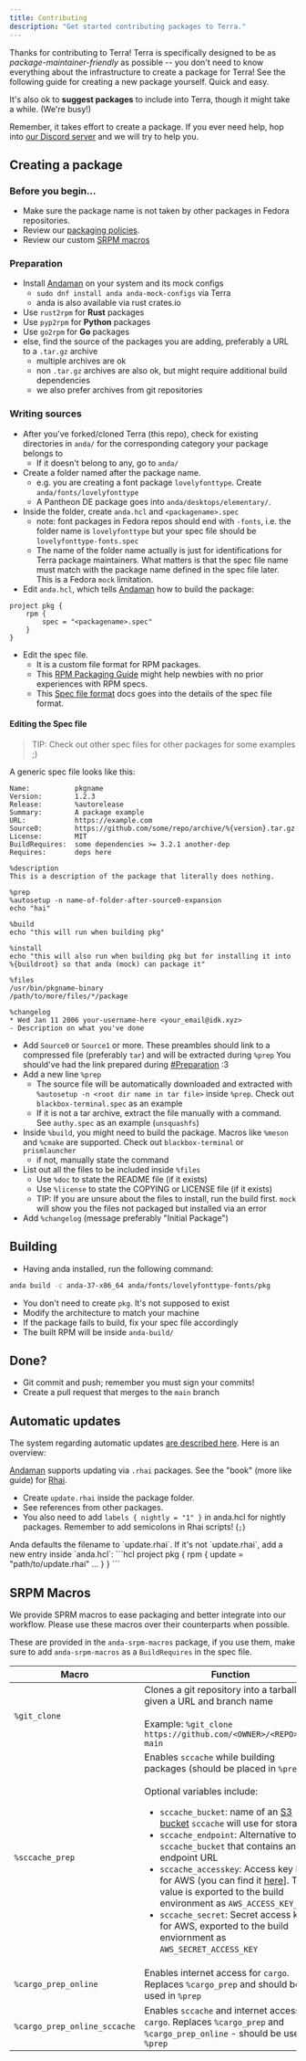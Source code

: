 ```yaml
---
title: Contributing
description: "Get started contributing packages to Terra."
---
```


Thanks for contributing to Terra!
Terra is specifically designed to be as _package-maintainer-friendly_ as possible -- you
don't need to know everything about the infrastructure to create a package for Terra!
See the following guide for creating a new package yourself. Quick and easy.

It's also ok to **suggest packages** to include into Terra, though it might take a while. (We're busy!)

Remember, it takes effort to create a package. If you ever need help, hop into
[our Discord server](https://discord.gg/5fdPuxTg5Q) and we will try to help you.

## Creating a package

### Before you begin...

- Make sure the package name is not taken by other packages in Fedora repositories.
- Review our [packaging policies](https://github.com/terrapkg/packages/wiki/Policy).
- Review our custom [SRPM macros](#srpm-macros)

### Preparation

- Install [Andaman] on your system and its mock configs
  - `sudo dnf install anda anda-mock-configs` via Terra
  - anda is also available via rust crates.io
- Use `rust2rpm` for **Rust** packages
- Use `pyp2rpm` for **Python** packages
- Use `go2rpm` for **Go** packages
- else, find the source of the packages you are adding, preferably a URL to a `.tar.gz` archive
  - multiple archives are ok
  - non `.tar.gz` archives are also ok, but might require additional build dependencies
  - we also prefer archives from git repositories

### Writing sources

- After you've forked/cloned Terra (this repo),
  check for existing directories in `anda/`
  for the corresponding category your package belongs to
  - If it doesn't belong to any, go to `anda/`
- Create a folder named after the package name.
  - e.g. you are creating a font package `lovelyfonttype`. Create `anda/fonts/lovelyfonttype`
  - A Pantheon DE package goes into `anda/desktops/elementary/`.
- Inside the folder, create `anda.hcl` and `<packagename>.spec`
  - note: font packages in Fedora repos should end with `-fonts`,
    i.e. the folder name is `lovelyfonttype` but your spec file should be `lovelyfonttype-fonts.spec`
  - The name of the folder name actually is just for identifications for Terra package maintainers.
    What matters is that the spec file name must match with the package name defined in the spec file later.
    This is a Fedora `mock` limitation.
- Edit `anda.hcl`, which tells [Andaman] how to build the package:

```hcl
project pkg {
    rpm {
        spec = "<packagename>.spec"
    }
}
```

- Edit the spec file.
  - It is a custom file format for RPM packages.
  - This [RPM Packaging Guide] might help newbies with no prior experiences with RPM specs.
  - This [Spec file format] docs goes into the details of the spec file format.

#### Editing the Spec file

> TIP: Check out other spec files for other packages for some examples ;)

A generic spec file looks like this:

```rpmspec
Name:           pkgname
Version:        1.2.3
Release:        %autorelease
Summary:        A package example
URL:            https://example.com
Source0:        https://github.com/some/repo/archive/%{version}.tar.gz
License:        MIT
BuildRequires:  some dependencies >= 3.2.1 another-dep
Requires:       deps here

%description
This is a description of the package that literally does nothing.

%prep
%autosetup -n name-of-folder-after-source0-expansion
echo "hai"

%build
echo "this will run when building pkg"

%install
echo "this will also run when building pkg but for installing it into %{buildroot} so that anda (mock) can package it"

%files
/usr/bin/pkgname-binary
/path/to/more/files/*/package

%changelog
* Wed Jan 11 2006 your-username-here <your_email@idk.xyz>
- Description on what you've done
```

- Add `Source0` or `Source1` or more.
  These preambles should link to a compressed file (preferably `tar`) and will be extracted during `%prep`
  You should've had the link prepared during [#Preparation](#preparation) :3
- Add a new line `%prep`
  - The source file will be automatically downloaded and
    extracted with `%autosetup -n <root dir name in tar file>` inside `%prep`.
    Check out `blackbox-terminal.spec` as an example
  - If it is not a tar archive, extract the file manually with a command.
    See `authy.spec` as an example (`unsquashfs`)
- Inside `%build`, you might need to build the package.
  Macros like `%meson` and `%cmake` are supported.
  Check out `blackbox-terminal` or `prismlauncher`
  - if not, manually state the command
- List out all the files to be included inside `%files`
  - Use `%doc` to state the README file (if it exists)
  - Use `%license` to state the COPYING or LICENSE file (if it exists)
  - TIP: If you are unsure about the files to install, run the build first.
    `mock` will show you the files not packaged but installed via an error
- Add `%changelog` (message preferably "Initial Package")

## Building

- Having anda installed, run the following command:

```sh
anda build -c anda-37-x86_64 anda/fonts/lovelyfonttype-fonts/pkg
```

- You don't need to create `pkg`. It's not supposed to exist
- Modify the architecture to match your machine
- If the package fails to build, fix your spec file accordingly
- The built RPM will be inside `anda-build/`

## Done?

- Git commit and push; remember you must sign your commits!
- Create a pull request that merges to the `main` branch

## Automatic updates

The system regarding automatic updates [are described here](autoupdate). Here is an overview:

[Andaman] supports updating via `.rhai` packages.
See the "book" (more like guide) for [Rhai](https://rhai.rs/book/).

- Create `update.rhai` inside the package folder.
- See references from other packages.
- You also need to add `labels { nightly = "1" }` in anda.hcl for nightly packages.
<Warning>Remember to add semicolons in Rhai scripts! (`;`)</Warning>
<Note>
  Anda defaults the filename to `update.rhai`.
  If it's not `update.rhai`, add a new entry inside `anda.hcl`:
  ```hcl
  project pkg {
    rpm {
      update = "path/to/update.rhai"
      ...
    }
  }
  ```
</Note>

## SRPM Macros

We provide SPRM macros to ease packaging and better integrate into our workflow. Please use these macros over their counterparts when possible.

These are provided in the `anda-srpm-macros` package, if you use them, make sure to add `anda-srpm-macros` as a `BuildRequires` in the spec file.

| Macro                        | Function                                                                                                                                                                                                                                                                                                                                                                                                                                                                                                                                                                                                                                                                                  |
| ---------------------------- | ----------------------------------------------------------------------------------------------------------------------------------------------------------------------------------------------------------------------------------------------------------------------------------------------------------------------------------------------------------------------------------------------------------------------------------------------------------------------------------------------------------------------------------------------------------------------------------------------------------------------------------------------------------------------------------------- |
| `%git_clone`                 | Clones a git repository into a tarball given a URL and branch name <br/><br/> Example: `%git_clone https://github.com/<OWNER>/<REPO>.git main`                                                                                                                                                                                                                                                                                                                                                                                                                                                                                                                                            |
| `%sccache_prep`              | Enables `sccache` while building packages (should be placed in `%prep`) <br/><br/> Optional variables include: <ul> <li>`sccache_bucket`: name of an [S3 bucket](https://github.com/mozilla/sccache#s3) `sccache` will use for storage</li> <li>`sccache_endpoint`: Alternative to `sccache_bucket` that contains an endpoint URL</li> <li>`sccache_accesskey`: Access key ID for AWS (you can find it [here](https://docs.aws.amazon.com/sdk-for-rust/latest/dg/credentials.html)]. This value is exported to the build environment as `AWS_ACCESS_KEY_ID`</li> <li>`sccache_secret`: Secret access key for AWS, exported to the build enviornment as `AWS_SECRET_ACCESS_KEY`</li> </ul> |
| `%cargo_prep_online`         | Enables internet access for `cargo`. Replaces `%cargo_prep` and should be used in `%prep`                                                                                                                                                                                                                                                                                                                                                                                                                                                                                                                                                                                                 |
| `%cargo_prep_online_sccache` | Enables `sccache` and internet access for `cargo`. Replaces `%cargo_prep` and `%cargo_prep_online` - should be used in `%prep`                                                                                                                                                                                                                                                                                                                                                                                                                                                                                                                                                            |

[andaman]: https://github.com/FyraLabs/anda/
[rpm packaging guide]: https://rpm-packaging-guide.github.io/
[spec file format]: https://rpm-software-management.github.io/rpm/manual/spec.htm
